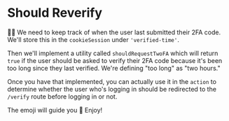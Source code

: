 # Should Reverify

👨‍💼 We need to keep track of when the user last submitted their 2FA code. We'll
store this in the `cookieSession` under `'verified-time'`.

Then we'll implement a utility called `shouldRequestTwoFA` which will return
`true` if the user should be asked to verify their 2FA code because it's been
too long since they last verified. We're defining "too long" as "two hours."

Once you have that implemented, you can actually use it in the `action` to
determine whether the user who's logging in should be redirected to the
`/verify` route before logging in or not.

The emoji will guide you 🐨 Enjoy!
